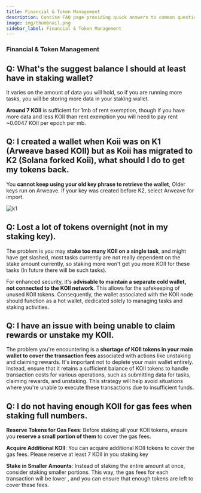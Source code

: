```yaml
---
title: Financial & Token Management
description: Concise FAQ page providing quick answers to common questions about Financial & Token Management.
image: img/thumbnail.png
sidebar_label: Financial & Token Management
---
```


### Financial & Token Management

## Q: What's the suggest balance I should at least have in staking wallet?

It varies on the amount of data you will hold, so if you are running more tasks, you will be storing more data in your staking wallet.

**Around 7 KOII** is sufficient for 1mb of rent exemption, though if you have more data and less KOII than rent exemption you will need to pay rent ~0.0047 KOII per epoch per mb.

## Q: I created a wallet when Koii was on K1 (Arweave based KOII) but as Koii has migrated to K2 (Solana forked Koii), what should I do to get my tokens back.

You **cannot keep using your old key phrase to retrieve the wallet**, Older keys run on Arweave. If your key was created before K2, select Arweave for import.

![k1](../imageFaq/oldK1phrase.png)

## Q: Lost a lot of tokens overnight (not in my staking key).

The problem is you may **stake too many KOII on a single task**, and might have get slashed, most tasks currently are not really dependent on the stake amount currently, so staking more won't get you more KOII for these tasks (In future there will be such tasks).

For enhanced security, it's **advisable to maintain a separate cold wallet, not connected to the KOII network**. This allows for the safekeeping of unused KOII tokens. Consequently, the wallet associated with the KOII node should function as a hot wallet, dedicated solely to managing tasks and staking activities.

## Q: I have an issue with being unable to claim rewards or unstake my KOII.

The problem you're encountering is a **shortage of KOII tokens in your main wallet to cover the transaction fees** associated with actions like unstaking and claiming rewards.
It's important not to deplete your main wallet entirely. Instead, ensure that it retains a sufficient balance of KOII tokens to handle transaction costs
for various operations, such as submitting data for tasks, claiming rewards, and unstaking. This strategy will help avoid situations where you're unable
to execute these transactions due to insufficient funds.

## Q: I do not having enough KOII for gas fees when staking full numbers.

**Reserve Tokens for Gas Fees**: Before staking all your KOII tokens, ensure you **reserve a small portion of them** to cover the gas fees. 

**Acquire Additional KOII**: You can acquire additional KOII tokens to cover the gas fees. Please reserve at least 7 KOII in you staking key

**Stake in Smaller Amounts**: Instead of staking the entire amount at once, consider staking smaller portions. This way, the gas fees for each transaction will be lower
, and you can ensure that enough tokens are left to cover these fees.
